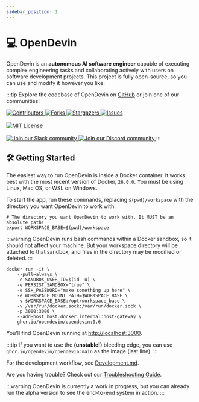 ```yaml
---
sidebar_position: 1
---
```


# 💻 OpenDevin

OpenDevin is an **autonomous AI software engineer** capable of executing complex engineering tasks and collaborating actively with users on software development projects.
This project is fully open-source, so you can use and modify it however you like.

:::tip
Explore the codebase of OpenDevin on [GitHub](https://github.com/OpenDevin/OpenDevin) or join one of our communities!

<a href="https://github.com/OpenDevin/OpenDevin/graphs/contributors">
  <img
    src="https://img.shields.io/github/contributors/opendevin/opendevin?style=for-the-badge"
    alt="Contributors"
  />
</a>
<a href="https://github.com/OpenDevin/OpenDevin/network/members">
  <img
    src="https://img.shields.io/github/forks/opendevin/opendevin?style=for-the-badge"
    alt="Forks"
  />
</a>
<a href="https://github.com/OpenDevin/OpenDevin/stargazers">
  <img
    src="https://img.shields.io/github/stars/opendevin/opendevin?style=for-the-badge"
    alt="Stargazers"
  />
</a>
<a href="https://github.com/OpenDevin/OpenDevin/issues">
  <img
    src="https://img.shields.io/github/issues/opendevin/opendevin?style=for-the-badge"
    alt="Issues"
  />
</a>
<br></br>
<a href="https://github.com/OpenDevin/OpenDevin/blob/main/LICENSE">
  <img
    src="https://img.shields.io/github/license/opendevin/opendevin?style=for-the-badge"
    alt="MIT License"
  />
</a>
<br></br>
<a href="https://join.slack.com/t/opendevin/shared_invite/zt-2jsrl32uf-fTeeFjNyNYxqSZt5NPY3fA">
  <img
    src="https://img.shields.io/badge/Slack-Join%20Us-red?logo=slack&logoColor=white&style=for-the-badge"
    alt="Join our Slack community"
  />
</a>
<a href="https://discord.gg/ESHStjSjD4">
  <img
    src="https://img.shields.io/badge/Discord-Join%20Us-purple?logo=discord&logoColor=white&style=for-the-badge"
    alt="Join our Discord community"
  />
</a>
:::

## 🛠️ Getting Started

The easiest way to run OpenDevin is inside a Docker container. It works best with the most recent version of Docker, `26.0.0`.
You must be using Linux, Mac OS, or WSL on Windows.

To start the app, run these commands, replacing `$(pwd)/workspace` with the directory you want OpenDevin to work with.

```
# The directory you want OpenDevin to work with. It MUST be an absolute path!
export WORKSPACE_BASE=$(pwd)/workspace
```

:::warning
OpenDevin runs bash commands within a Docker sandbox, so it should not affect your machine. But your workspace directory will be attached to that sandbox, and files in the directory may be modified or deleted.
:::

```
docker run -it \
    --pull=always \
    -e SANDBOX_USER_ID=$(id -u) \
    -e PERSIST_SANDBOX="true" \
    -e SSH_PASSWORD="make something up here" \
    -e WORKSPACE_MOUNT_PATH=$WORKSPACE_BASE \
    -v $WORKSPACE_BASE:/opt/workspace_base \
    -v /var/run/docker.sock:/var/run/docker.sock \
    -p 3000:3000 \
    --add-host host.docker.internal:host-gateway \
    ghcr.io/opendevin/opendevin:0.6
```

You'll find OpenDevin running at [http://localhost:3000](http://localhost:3000).

:::tip
If you want to use the **(unstable!)** bleeding edge, you can use `ghcr.io/opendevin/opendevin:main` as the image (last line).
:::

For the development workflow, see [Development.md](https://github.com/OpenDevin/OpenDevin/blob/main/Development.md).

Are you having trouble? Check out our [Troubleshooting Guide](https://opendevin.github.io/OpenDevin/modules/usage/troubleshooting).

:::warning
OpenDevin is currently a work in progress, but you can already run the alpha version to see the end-to-end system in action.
:::

[contributors-shield]: https://img.shields.io/github/contributors/opendevin/opendevin?style=for-the-badge
[contributors-url]: https://github.com/OpenDevin/OpenDevin/graphs/contributors
[forks-shield]: https://img.shields.io/github/forks/opendevin/opendevin?style=for-the-badge
[forks-url]: https://github.com/OpenDevin/OpenDevin/network/members
[stars-shield]: https://img.shields.io/github/stars/opendevin/opendevin?style=for-the-badge
[stars-url]: https://github.com/OpenDevin/OpenDevin/stargazers
[issues-shield]: https://img.shields.io/github/issues/opendevin/opendevin?style=for-the-badge
[issues-url]: https://github.com/OpenDevin/OpenDevin/issues
[license-shield]: https://img.shields.io/github/license/opendevin/opendevin?style=for-the-badge
[license-url]: https://github.com/OpenDevin/OpenDevin/blob/main/LICENSE
